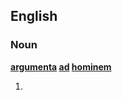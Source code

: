 {{rfv}}
==English==

===Noun===
'''[[argumenta]] [[ad]] [[hominem]]''' {{p}}

# {{plural of|[[argumentum ad hominem#English|argumentum ad hominem]]}}